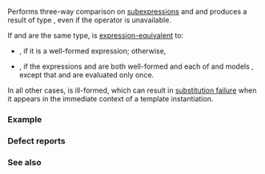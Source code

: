 {{cpp/title|compare_weak_order_fallback}}
{{cpp/utility/navbar}}
{{dcl begin}}
{{dcl header|compare}}
{{dcl|since=c++20|1=
inline namespace /* unspecified */ {
    inline constexpr /* unspecified */
        compare_weak_order_fallback = /* unspecified */;
}
}}
{{dcl h|Call signature}}
{{dcl|since=c++20|1=
template&lt; class T, class U &gt;
    requires /* see below */
constexpr std::weak_ordering
    compare_weak_order_fallback( T&amp;&amp; t, U&amp;&amp; u ) noexcept(/* see below */);
}}
{{dcl end}}

Performs three-way comparison on [[cpp/language/expressions#Full-expressions|subexpressions]] {{c|t}} and {{c|u}} and produces a result of type {{ltt std|cpp/utility/compare/weak_ordering}}, even if the operator {{tt|1=&lt;=&gt;}} is unavailable.

If {{c/core|std::decay_t&lt;T&gt;}} and {{c/core|std::decay_t&lt;U&gt;}} are the same type, {{c|std::compare_weak_order_fallback(t, u)}} is [[cpp/language/expressions#Expression-equivalence|expression-equivalent]] to:
* {{c|std::weak_order(t, u)}}, if it is a well-formed expression; otherwise,
* {{c multi
|1=t == u ? std::weak_ordering::equivalent :
|2=t &lt;  u ? std::weak_ordering::less :
|3=         std::weak_ordering::greater
}}, if the expressions {{c|1=t == u}} and {{c|t &lt; u}} are both well-formed and each of {{c/core|1=decltype(t == u)}} and {{c/core|decltype(t &lt; u)}} models {{lti|cpp/concepts/boolean-testable}}, except that {{c|t}} and {{c|u}} are evaluated only once.

In all other cases, {{c|std::compare_weak_order_fallback(t, u)}} is ill-formed, which can result in [[cpp/language/sfinae|substitution failure]] when it appears in the immediate context of a template instantiation.

{{cpp/ranges/cpo|std}}

===Example===
{{example
|code=
#include &lt;compare&gt;
#include &lt;iostream&gt;

// does not support &lt;=&gt;
struct Rational_1
{
    int num;
    int den; // &gt; 0
};

inline constexpr bool operator&lt;(Rational_1 lhs, Rational_1 rhs)
{
    return lhs.num * rhs.den &lt; rhs.num * lhs.den;
}

inline constexpr bool operator==(Rational_1 lhs, Rational_1 rhs)
{
    return lhs.num * rhs.den == rhs.num * lhs.den;
}

// supports &lt;=&gt;
struct Rational_2
{
    int num;
    int den; // &gt; 0
};

inline constexpr std::weak_ordering operator&lt;=&gt;(Rational_2 lhs, Rational_2 rhs)
{
    return lhs.num * rhs.den &lt;=&gt; rhs.num * lhs.den;
}

inline constexpr bool operator==(Rational_2 lhs, Rational_2 rhs)
{
    return lhs &lt;=&gt; rhs == 0;
}

void print(int id, std::weak_ordering value)
{
    std::cout &lt;&lt; id &lt;&lt; ") ";
    if (value == 0)
        std::cout &lt;&lt; "equal\n";
    else if (value &lt; 0)
        std::cout &lt;&lt; "less\n";
    else
        std::cout &lt;&lt; "greater\n";
}

int main()
{
    Rational_1 a{1, 2}, b{3, 4};
//  print(0, a &lt;=&gt; b); // does not work
    print(1, std::compare_weak_order_fallback(a, b)); // works, defaults to &lt; and ==

    Rational_2 c{6, 5}, d{8, 7};
    print(2, c &lt;=&gt; d); // works
    print(3, std::compare_weak_order_fallback(c, d)); // works

    Rational_2 e{2, 3}, f{4, 6};
    print(4, e &lt;=&gt; f); // works
    print(5, std::compare_weak_order_fallback(e, f)); // works
}
|output=
1) less
2) greater
3) greater
4) equal
5) equal
}}

===Defect reports===
{{dr list begin}}
{{dr list item|wg=lwg|dr=2114|paper=P2167R3|std=C++20|before=the fallback mechanism only required&lt;br&gt;return types to be convertible to {{c/core|bool}}|after=constraints strengthened}}
{{dr list end}}

===See also===
{{dsc begin}}
{{dsc inc|cpp/utility/compare/dsc weak_order}}
{{dsc end}}

{{langlinks|de|es|ja|ru|zh}}